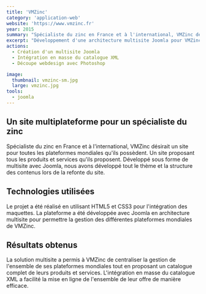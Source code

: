 ```yaml
---
title: 'VMZinc'
category: 'application-web'
website: 'https://www.vmzinc.fr'
year: 2015
summary: "Spécialiste du zinc en France et à l'international, VMZinc désirait un site pour toutes les plateformes mondiales qu'ils possèdent. Un site proposant tous les produits et servies qu'ils proposent."
excerpt: "Développement d'une architecture multisite Joomla pour VMZinc, spécialiste international du zinc. Création d'une plateforme centralisée pour toutes les filiales mondiales avec intégration en masse du catalogue de produits XML."
actions:
  - Création d'un multisite Joomla
  - Intégration en masse du catalogue XML
  - Découpe webdesign avec Photoshop

image:
  thumbnail: vmzinc-sm.jpg
  large: vmzinc.jpg
tools:
  - joomla
---
```


## Un site multiplateforme pour un spécialiste du zinc

Spécialiste du zinc en France et à l'international, VMZinc désirait un site pour toutes les plateformes mondiales qu'ils possèdent. Un site proposant tous les produits et services qu'ils proposent. Développé sous forme de multisite avec Joomla, nous avons développé tout le thème et la structure des contenus lors de la refonte du site.

## Technologies utilisées

Le projet a été réalisé en utilisant HTML5 et CSS3 pour l'intégration des maquettes. La plateforme a été développée avec Joomla en architecture multisite pour permettre la gestion des différentes plateformes mondiales de VMZinc.

## Résultats obtenus

La solution multisite a permis à VMZinc de centraliser la gestion de l'ensemble de ses plateformes mondiales tout en proposant un catalogue complet de leurs produits et services. L'intégration en masse du catalogue XML a facilité la mise en ligne de l'ensemble de leur offre de manière efficace.
